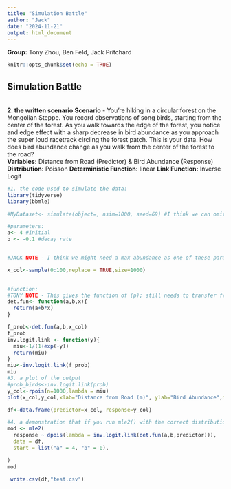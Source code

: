 ```yaml
---
title: "Simulation Battle"
author: "Jack"
date: "2024-11-21"
output: html_document
---
```


**Group:** Tony Zhou, Ben Feld, Jack Pritchard

```r
knitr::opts_chunk$set(echo = TRUE)
```

## Simulation Battle
\
**2. the written scenario**
**Scenario** - You're hiking in a circular forest on the Mongolian Steppe. You record observations of song birds, starting from the center of the forest. As you walk towards the edge of the forest, you notice and edge effect with a sharp decrease in bird abundance as you approach the super loud racetrack circling the forest patch. This is your data. How does bird abundance change as you walk from the center of the forest to the road? 
\
**Variables:** Distance from Road (Predictor) & Bird Abundance (Response) 
**Distribution:** Poisson
**Deterministic Function:** linear
**Link Function:** Inverse Logit
\
```r
#1. the code used to simulate the data:
library(tidyverse)
library(bbmle)

#MyDataset<- simulate(object=, nsim=1000, seed=69) #I think we can omit this now?-Jack

#parameters:
a<- 4 #initial 
b <- -0.1 #decay rate


#JACK NOTE - I think we might need a max abundance as one of these parameters? 

x_col<-sample(0:100,replace = TRUE,size=1000)

  
#function: 
#TONY NOTE - This gives the function of (p); still needs to transfer f(p) to (p)
det.fun<- function(a,b,x){
  return(a+b*x)
} 

f_prob<-det.fun(a,b,x_col)
f_prob
inv.logit.link <- function(y){
  miu<-1/(1+exp(-y))
  return(miu)
}
miu<-inv.logit.link(f_prob)
miu
#3. a plot of the output
#prob_birds<-inv.logit.link(prob)
y_col<-rpois(n=1000,lambda = miu) 
plot(x_col,y_col,xlab="Distance from Road (m)", ylab="Bird Abundance",main="Bird Abundance vs. Distance from Road")

df<-data.frame(predictor=x_col, response=y_col)

#4. a demonstration that if you run mle2() with the correct distribution and deterministic function, you recover the simulated parameters:
mod <- mle2(
  response ~ dpois(lambda = inv.logit.link(det.fun(a,b,predictor))),
  data = df,
  start = list("a" = 4, "b" = 0),

)
mod

 write.csv(df,"test.csv")

```

